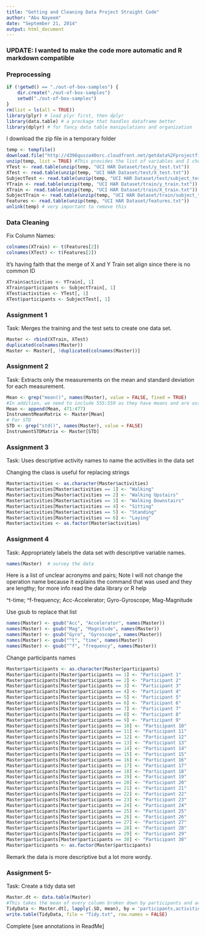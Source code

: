 ```yaml
---
title: "Getting and Cleaning Data Project Straight Code"
author: "Abu Nayeem"
date: "September 21, 2014"
output: html_document
---
```


### UPDATE: I wanted to make the code more automatic and R markdown compatible

### Preprocessing
```r
if (!getwd() == "./out-of-box-samples") {
    dir.create("./out-of-box-samples")
    setwd("./out-of-box-samples")
}
rm(list = ls(all = TRUE))
library(plyr) # load plyr first, then dplyr 
library(data.table) # a prockage that handles dataframe better
library(dplyr) # for fancy data table manipulations and organization
```

I download the zip file in a temporary folder
```r
temp <- tempfile()
download.file("http://d396qusza40orc.cloudfront.net/getdata%2Fprojectfiles%2FUCI%20HAR%20Dataset.zip",temp)
unzip(temp, list = TRUE) #This provides the list of variables and I choose the ones that are applicable for this data set
YTest <- read.table(unzip(temp, "UCI HAR Dataset/test/y_test.txt"))
XTest <- read.table(unzip(temp, "UCI HAR Dataset/test/X_test.txt"))
SubjectTest <- read.table(unzip(temp, "UCI HAR Dataset/test/subject_test.txt"))
YTrain <- read.table(unzip(temp, "UCI HAR Dataset/train/y_train.txt"))
XTrain <- read.table(unzip(temp, "UCI HAR Dataset/train/X_train.txt"))
SubjectTrain <- read.table(unzip(temp, "UCI HAR Dataset/train/subject_train.txt"))
Features <- read.table(unzip(temp, "UCI HAR Dataset/features.txt"))
unlink(temp) # very important to remove this
```


### Data Cleaning
Fix Column Names:
```r
colnames(XTrain) <- t(Features[2])
colnames(XTest) <- t(Features[2])
```

It's having faith that the merge of X and Y Train set align since there is no common ID
```r
XTrain$activities <- YTrain[, 1]
XTrain$participants <- SubjectTrain[, 1]
XTest$activities <- YTest[, 1]
XTest$participants <- SubjectTest[, 1]
```

### Assignment 1 
Task: Merges the training and the test sets to create one data set.

```r
Master <- rbind(XTrain, XTest)
duplicated(colnames(Master))
Master <- Master[, !duplicated(colnames(Master))]
```


### Assignment 2
Task: Extracts only the measurements on the mean and standard deviation for each measurement. 
```r
Mean <- grep("mean()", names(Master), value = FALSE, fixed = TRUE)
#In addition, we need to include 555:559 as they have means and are associated with the gravity terms
Mean <- append(Mean, 471:477)
InstrumentMeanMatrix <- Master[Mean]
# For STD
STD <- grep("std()", names(Master), value = FALSE)
InstrumentSTDMatrix <- Master[STD]
```

### Assignment 3
Task: Uses descriptive activity names to name the activities in the data set

Changing the class is useful for replacing strings
```r
Master$activities <- as.character(Master$activities)
Master$activities[Master$activities == 1] <- "Walking"
Master$activities[Master$activities == 2] <- "Walking Upstairs"
Master$activities[Master$activities == 3] <- "Walking Downstairs"
Master$activities[Master$activities == 4] <- "Sitting"
Master$activities[Master$activities == 5] <- "Standing"
Master$activities[Master$activities == 6] <- "Laying"
Master$activities <- as.factor(Master$activities)
```


### Assignment 4
Task: Appropriately labels the data set with descriptive variable names. 

```r
names(Master)  # survey the data
```
Here is a list of unclear acronyms and pairs; Note I will not change the operation name because it explains the command that was used and they are lengthy; for more info read the data library or R help

^t-time; 
^f-frequency; 
Acc-Accelerator; 
Gyro-Gyroscope; 
Mag-Magnitude 

Use gsub to replace that list
```r
names(Master) <- gsub("Acc", "Accelerator", names(Master))
names(Master) <- gsub("Mag", "Magnitude", names(Master))
names(Master) <- gsub("Gyro", "Gyroscope", names(Master))
names(Master) <- gsub("^t", "time", names(Master))
names(Master) <- gsub("^f", "frequency", names(Master))
```
Change participants names
```r
Master$participants <- as.character(Master$participants)
Master$participants[Master$participants == 1] <- "Participant 1"
Master$participants[Master$participants == 2] <- "Participant 2"
Master$participants[Master$participants == 3] <- "Participant 3"
Master$participants[Master$participants == 4] <- "Participant 4"
Master$participants[Master$participants == 5] <- "Participant 5"
Master$participants[Master$participants == 6] <- "Participant 6"
Master$participants[Master$participants == 7] <- "Participant 7"
Master$participants[Master$participants == 8] <- "Participant 8"
Master$participants[Master$participants == 9] <- "Participant 9"
Master$participants[Master$participants == 10] <- "Participant 10"
Master$participants[Master$participants == 11] <- "Participant 11"
Master$participants[Master$participants == 12] <- "Participant 12"
Master$participants[Master$participants == 13] <- "Participant 13"
Master$participants[Master$participants == 14] <- "Participant 14"
Master$participants[Master$participants == 15] <- "Participant 15"
Master$participants[Master$participants == 16] <- "Participant 16"
Master$participants[Master$participants == 17] <- "Participant 17"
Master$participants[Master$participants == 18] <- "Participant 18"
Master$participants[Master$participants == 19] <- "Participant 19"
Master$participants[Master$participants == 20] <- "Participant 20"
Master$participants[Master$participants == 21] <- "Participant 21"
Master$participants[Master$participants == 22] <- "Participant 22"
Master$participants[Master$participants == 23] <- "Participant 23"
Master$participants[Master$participants == 24] <- "Participant 24"
Master$participants[Master$participants == 25] <- "Participant 25"
Master$participants[Master$participants == 26] <- "Participant 26"
Master$participants[Master$participants == 27] <- "Participant 27"
Master$participants[Master$participants == 28] <- "Participant 28"
Master$participants[Master$participants == 29] <- "Participant 29"
Master$participants[Master$participants == 30] <- "Participant 30"
Master$participants <- as.factor(Master$participants)
```
Remark the data is more descriptive but a lot more wordy.

### Assignment 5- 
Task: Create a tidy data set
```r
Master.dt <- data.table(Master)
#This takes the mean of every column broken down by participants and activities
TidyData <- Master.dt[, lapply(.SD, mean), by = 'participants,activities']
write.table(TidyData, file = "Tidy.txt", row.names = FALSE)
```

Complete [see annotations in ReadMe]